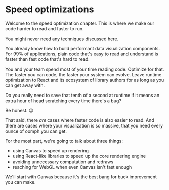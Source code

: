 # Speed optimizations

Welcome to the speed optimization chapter. This is where we make our code
harder to read and faster to run.

You might never need any techniques discussed here.

You already know how to build performant data visualization components. For 99%
of applications, plain code that's easy to read and understand is faster than
fast code that's hard to read.

You and your team spend most of your time reading code. Optimize for that. The
faster you can code, the faster your system can evolve. Leave runtime
optimization to React and its ecosystem of library authors for as long as you
can get away with.

Do you really need to save that tenth of a second at runtime if it means an
extra hour of head scratching every time there's a bug?

Be honest. :wink:

That said, there _are_ cases where faster code is also easier to read. And
there are cases where your visualization is so massive, that you need every
ounce of oomph you can get.

For the most part, we're going to talk about three things:

- using Canvas to speed up rendering
- using React-like libraries to speed up the core rendering engine
- avoiding unnecessary computation and redraws
- reaching for WebGL when even Canvas isn't fast enough

We'll start with Canvas because it's the best bang for buck improvement you can
make.